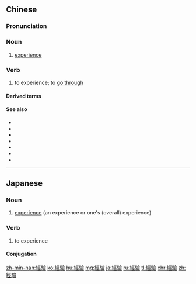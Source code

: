 {{also|経験|经验}}
==Chinese==
{{zh-forms|s=经验}}

===Pronunciation===
{{zh-pron
|m=jīngyàn
|ma=zh-jīngyàn.ogg
|c=ging1 jim6
|h=pfs=kîn-ngiam
|mn=keng-giām
|cat=n,v
}}

===Noun===
{{zh-noun}}

# [[experience]]

===Verb===
{{zh-verb}}

# to experience; to [[go through]]

====Derived terms====
{{zh-der|經驗論|經驗主義}}

====See also====
* {{zh-l|感到}}
* {{zh-l|感受}}
* {{zh-l|受到}}
* {{zh-l|經歷}}
* {{zh-l|接受}}
* {{zh-l|體會}}
* {{zh-l|體驗}}

{{zh-cat|Beginning}}

----

==Japanese==
{{ja-kanjitab|けい|けん|yomi=o}}

===Noun===
{{ja-noun|けいけん|shin=経験}}

# [[experience]] (an experience or one's (overall) experience)

===Verb===
{{ja-verb-suru|けいけん|shin=経験}}

# to experience

====Conjugation====
{{ja-suru|けいけん}}

[[zh-min-nan:經驗]]
[[ko:經驗]]
[[hu:經驗]]
[[mg:經驗]]
[[ja:經驗]]
[[ru:經驗]]
[[tl:經驗]]
[[chr:經驗]]
[[zh:經驗]]